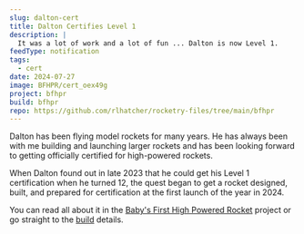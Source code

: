 ```yaml
---
slug: dalton-cert
title: Dalton Certifies Level 1
description: |
  It was a lot of work and a lot of fun ... Dalton is now Level 1.
feedType: notification
tags:
  - cert
date: 2024-07-27
image: BFHPR/cert_oex49g
project: bfhpr
build: bfhpr
repo: https://github.com/rlhatcher/rocketry-files/tree/main/bfhpr
---
```


Dalton has been flying model rockets for many years. He has always been with me building and launching
larger rockets and has been looking forward to getting officially certified for high-powered rockets.

When Dalton found out in late 2023 that he could get his Level 1 certification when he turned 12, the quest
began to get a rocket designed, built, and prepared for certification at the first launch of the year in 2024.  

<BlogImage
  src="BFHPR/cert_oex49g"
  width="3988"
  height="2991"
  crop="fit"
/>

You can read all about it in the [Baby's First High Powered Rocket](/projects/bfhpr)  project or go
straight to the [build](/builds/bfhpr/build) details.
